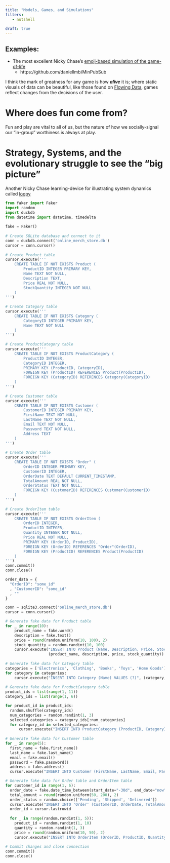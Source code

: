 ```yaml
---
title: "Models, Games, and Simulations"
filters:
   - nutshell

draft: true
---
```


## Examples:
- The most excellent Nicky Chase's [emoji-based simulation of the game-of-life](https://github.com/ncase/sim)
  - https://github.com/daniellmb/MinPubSub


I think the mark of greatness for any game is how ***alive*** it is; where static visuals of data can be beautiful, like those found on [Flowing Data](https://flowingdata.com/), games reflect changes from the decisions of the user.

# Where does fun come from?
Fun and play are vital to all of us, but the nature of how we socially-signal our "in-group" worthiness is always at play. 

# Strategy, Systems, and the evolutionary struggle to see the "big picture"
Another Nicky Chase learning-device for illustrating system dynamics called [loopy](https://ncase.me/loopy/)

```python
from faker import Faker 
import random 
import duckdb 
from datetime import datetime, timedelta 
 
fake = Faker() 
 
# Create SQLite database and connect to it 
conn = duckdb.connect('online_merch_store.db') 
cursor = conn.cursor() 
 
# Create Product table 
cursor.execute(''' 
    CREATE TABLE IF NOT EXISTS Product ( 
        ProductID INTEGER PRIMARY KEY, 
        Name TEXT NOT NULL, 
        Description TEXT, 
        Price REAL NOT NULL, 
        StockQuantity INTEGER NOT NULL 
    ) 
''') 
 
# Create Category table 
cursor.execute(''' 
    CREATE TABLE IF NOT EXISTS Category ( 
        CategoryID INTEGER PRIMARY KEY, 
        Name TEXT NOT NULL 
    ) 
''') 
 
# Create ProductCategory table 
cursor.execute(''' 
    CREATE TABLE IF NOT EXISTS ProductCategory ( 
        ProductID INTEGER, 
        CategoryID INTEGER, 
        PRIMARY KEY (ProductID, CategoryID), 
        FOREIGN KEY (ProductID) REFERENCES Product(ProductID), 
        FOREIGN KEY (CategoryID) REFERENCES Category(CategoryID) 
    ) 
''') 
 
# Create Customer table 
cursor.execute(''' 
    CREATE TABLE IF NOT EXISTS Customer ( 
        CustomerID INTEGER PRIMARY KEY, 
        FirstName TEXT NOT NULL, 
        LastName TEXT NOT NULL, 
        Email TEXT NOT NULL, 
        Password TEXT NOT NULL, 
        Address TEXT 
    ) 
''') 
 
# Create Order table 
cursor.execute(''' 
    CREATE TABLE IF NOT EXISTS "Order" ( 
        OrderID INTEGER PRIMARY KEY, 
        CustomerID INTEGER, 
        OrderDate TEXT DEFAULT CURRENT_TIMESTAMP, 
        TotalAmount REAL NOT NULL, 
        OrderStatus TEXT NOT NULL, 
        FOREIGN KEY (CustomerID) REFERENCES Customer(CustomerID) 
    ) 
''') 
 
# Create OrderItem table 
cursor.execute(''' 
    CREATE TABLE IF NOT EXISTS OrderItem ( 
        OrderID INTEGER, 
        ProductID INTEGER, 
        Quantity INTEGER NOT NULL, 
        Price REAL NOT NULL, 
        PRIMARY KEY (OrderID, ProductID), 
        FOREIGN KEY (OrderID) REFERENCES "Order"(OrderID), 
        FOREIGN KEY (ProductID) REFERENCES Product(ProductID) 
    ) 
''') 
conn.commit() 
conn.close()

```

```python
order_data = {
  "OrderID": "some_id"
  , "CustomerID": "some_id"
  , ""
}


```



```python
conn = sqlite3.connect('online_merch_store.db') 
cursor = conn.cursor() 

# Generate fake data for Product table 
for _ in range(10): 
    product_name = fake.word() 
    description = fake.text() 
    price = round(random.uniform(10, 100), 2) 
    stock_quantity = random.randint(10, 100) 
    cursor.execute("INSERT INTO Product (Name, Description, Price, StockQuantity) VALUES (?, ?, ?, ?)", 
                   (product_name, description, price, stock_quantity)) 
 
# Generate fake data for Category table 
categories = ['Electronics', 'Clothing', 'Books', 'Toys', 'Home Goods'] 
for category in categories: 
    cursor.execute("INSERT INTO Category (Name) VALUES (?)", (category,)) 
 
# Generate fake data for ProductCategory table 
product_ids = list(range(1, 11)) 
category_ids = list(range(1, 6))

for product_id in product_ids: 
  random.shuffle(category_ids) 
  num_categories = random.randint(1, 3) 
  selected_categories = category_ids[:num_categories] 
  for category_id in selected_categories: 
      cursor.execute("INSERT INTO ProductCategory (ProductID, CategoryID) VALUES (?, ?)", (product_id, category_id)) 
 
# Generate fake data for Customer table 
for _ in range(5): 
  first_name = fake.first_name() 
  last_name = fake.last_name() 
  email = fake.email() 
  password = fake.password() 
  address = fake.address() 
  cursor.execute("INSERT INTO Customer (FirstName, LastName, Email, Password, Address) VALUES (?, ?, ?, ?, ?)", (first_name, last_name, email, password, address)) 

# Generate fake data for Order table and OrderItem table 
for customer_id in range(1, 6): 
  order_date = fake.date_time_between(start_date="-30d", end_date="now")
  total_amount = round(random.uniform(50, 200), 2) 
  order_status = random.choice(['Pending', 'Shipped', 'Delivered']) 
  cursor.execute("INSERT INTO 'Order' (CustomerID, OrderDate, TotalAmount, OrderStatus) VALUES (?, ?, ?, ?)", (customer_id, order_date, total_amount, order_status)) 
  order_id = cursor.lastrowid 
 
  for _ in range(random.randint(1, 5)): 
    product_id = random.randint(1, 10) 
    quantity = random.randint(1, 3) 
    price = round(random.uniform(10, 50), 2) 
    cursor.execute("INSERT INTO OrderItem (OrderID, ProductID, Quantity, Price) VALUES (?, ?, ?, ?)", (order_id, product_id, quantity, price)) 
 
# Commit changes and close connection 
conn.commit() 
conn.close()

```